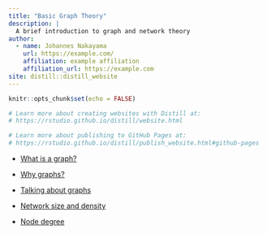 ```yaml
---
title: "Basic Graph Theory"
description: |
  A brief introduction to graph and network theory
author:
  - name: Johannes Nakayama
    url: https://example.com/
    affiliation: example affiliation
    affiliation_url: https://example.com
site: distill::distill_website
---
```


```r
knitr::opts_chunk$set(echo = FALSE)

# Learn more about creating websites with Distill at:
# https://rstudio.github.io/distill/website.html

# Learn more about publishing to GitHub Pages at:
# https://rstudio.github.io/distill/publish_website.html#github-pages

```



* [What is a graph?](./what-is-a-graph.html)
* [Why graphs?](./why-graphs.html)
* [Talking about graphs](./talking-about-graphs.html)

* [Network size and density](./network-size-and-density.html)
* [Node degree](./node-degree.html)
